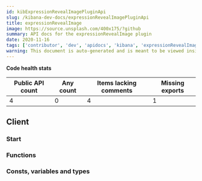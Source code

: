 ```yaml
---
id: kibExpressionRevealImagePluginApi
slug: /kibana-dev-docs/expressionRevealImagePluginApi
title: expressionRevealImage
image: https://source.unsplash.com/400x175/?github
summary: API docs for the expressionRevealImage plugin
date: 2020-11-16
tags: ['contributor', 'dev', 'apidocs', 'kibana', 'expressionRevealImage']
warning: This document is auto-generated and is meant to be viewed inside our experimental, new docs system. Reach out in #docs-engineering for more info.
---
```






**Code health stats**

| Public API count  | Any count | Items lacking comments | Missing exports | 
|-------------------|-----------|------------------------|-----------------|
| 4 | 0 | 4 | 1 |

## Client

### Start
<DocDefinitionList data={[expressionRevealImageObj.client.start]}/>

### Functions
<DocDefinitionList data={expressionRevealImageObj.client.functions}/>

### Consts, variables and types
<DocDefinitionList data={expressionRevealImageObj.client.misc}/>

